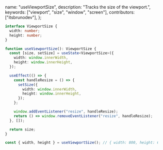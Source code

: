   name: "useViewportSize",
  description: "Tracks the size of the viewport.",
  keywords: ["viewport", "size", "window", "screen"],
  contributors: ["itsbrunodev"],
};

```typescript
interface ViewportSize {
  width: number;
  height: number;
}

function useViewportSize(): ViewportSize {
  const [size, setSize] = useState<ViewportSize>({
    width: window.innerWidth,
    height: window.innerHeight,
  });

  useEffect(() => {
    const handleResize = () => {
      setSize({
        width: window.innerWidth,
        height: window.innerHeight,
      });
    };

    window.addEventListener("resize", handleResize);
    return () => window.removeEventListener("resize", handleResize);
  }, []);

  return size;
}
```

```typescript
const { width, height } = useViewportSize(); // { width: 800, height: 600 }
```
